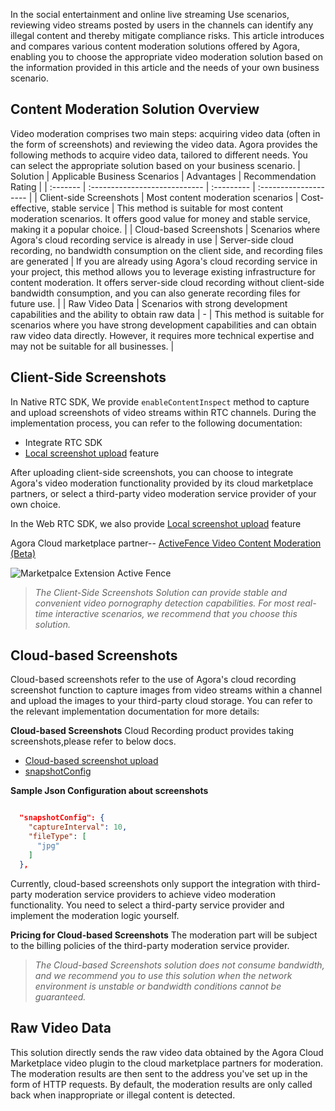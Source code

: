 In the social entertainment and online live streaming Use scenarios,  reviewing video streams posted by users in the channels can identify any illegal content and thereby mitigate compliance risks. This article introduces and compares various content moderation solutions offered by Agora, enabling you to choose the appropriate video moderation solution based on the information provided in this article and the needs of your own business scenario.


## Content Moderation Solution Overview

Video moderation comprises two main steps: acquiring video data (often in the form of screenshots) and reviewing the video data. Agora provides the following methods to acquire video data, tailored to different needs. You can select the appropriate solution based on your business scenario.
| Solution | Applicable Business Scenarios | Advantages | Recommendation Rating |
| :------- | :---------------------------- | :--------- | :-------------------- |
| Client-side Screenshots | Most content moderation scenarios  | Cost-effective, stable service  | This method is suitable for most content moderation scenarios. It offers good value for money and stable service, making it a popular choice. |
| Cloud-based Screenshots | Scenarios where Agora's cloud recording service is already in use | Server-side cloud recording, no bandwidth consumption on the client side, and recording files are generated | If you are already using Agora's cloud recording service in your project, this method allows you to leverage existing infrastructure for content moderation. It offers server-side cloud recording without client-side bandwidth consumption, and you can also generate recording files for future use. |
| Raw Video Data | Scenarios with strong development capabilities and the ability to obtain raw data | - | This method is suitable for scenarios where you have strong development capabilities and can obtain raw video data directly. However, it requires more technical expertise and may not be suitable for all businesses. |




## Client-Side Screenshots

In Native RTC SDK, We provide `enableContentInspect` method to capture and upload screenshots of video streams within RTC channels. During the implementation process, you can refer to the following documentation:

* Integrate RTC SDK
* [Local screenshot upload](https://docs.agora.io/en/video-calling/advanced-features/screenshot-upload?platform=android) feature

After uploading client-side screenshots, you can choose to integrate Agora's video moderation functionality provided by its cloud marketplace partners, or select a third-party video moderation service provider of your own choice.



In the Web RTC SDK, we also provide [Local screenshot upload](https://docs.agora.io/en/video-calling/advanced-features/screenshot-upload?platform=web) feature


Agora Cloud marketplace partner-- [ActiveFence Video Content Moderation (Beta)](https://www.agora.io/en/agora-extensions-marketplace/?extension=activefence-video-moderation)

![Marketpalce Extension Active Fence](Images/markplace_extension_active_fence.png)

>*The Client-Side Screenshots Solution can provide stable and convenient video pornography detection capabilities. For most real-time interactive scenarios, we recommend that you choose this solution.*


## Cloud-based Screenshots

Cloud-based screenshots refer to the use of Agora's cloud recording screenshot function to capture images from video streams within a channel and upload the images to your third-party cloud storage. You can refer to the relevant implementation documentation for more details:

**Cloud-based Screenshots**
Cloud Recording product provides taking screenshots,please refer to below docs.
+ [Cloud-based screenshot upload](https://docs.agora.io/en/cloud-recording/develop/screen-capture)
+ [snapshotConfig](https://docs.agora.io/en/cloud-recording/reference/restful-api#snapshotconfig)

**Sample Json Configuration about screenshots**
```Json

  "snapshotConfig": {
    "captureInterval": 10,
    "fileType": [
      "jpg"
    ]
  },

```


Currently, cloud-based screenshots only support the integration with third-party moderation service providers to achieve video moderation functionality. You need to select a third-party service provider and implement the moderation logic yourself. 


**Pricing for Cloud-based Screenshots**
The moderation part will be subject to the billing policies of the third-party moderation service provider.


>*The Cloud-based Screenshots solution does not consume bandwidth, and we recommend you to use this solution when the network environment is unstable or bandwidth conditions cannot be guaranteed.*



## Raw Video Data

This solution directly sends the raw video data obtained by the Agora Cloud Marketplace video plugin to the cloud marketplace partners for moderation. The moderation results are then sent to the address you've set up in the form of HTTP requests. By default, the moderation results are only called back when inappropriate or illegal content is detected.